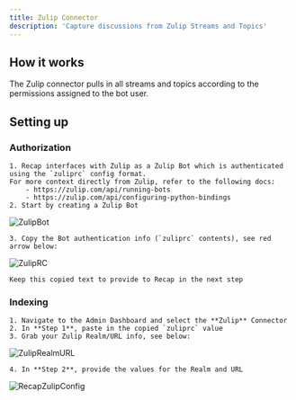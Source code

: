 ```yaml
---
title: Zulip Connector
description: 'Capture discussions from Zulip Streams and Topics'
---
```


## How it works
The Zulip connector pulls in all streams and topics according to the permissions assigned to the bot user.

## Setting up
### Authorization
    1. Recap interfaces with Zulip as a Zulip Bot which is authenticated using the `zuliprc` config format.
    For more context directly from Zulip, refer to the following docs:
        - https://zulip.com/api/running-bots
        - https://zulip.com/api/configuring-python-bindings
    2. Start by creating a Zulip Bot

![ZulipBot](/images/connectors/zulip/ZulipBot.png)

    3. Copy the Bot authentication info (`zuliprc` contents), see red arrow below:

![ZulipRC](/images/connectors/zulip/ZulipRC.png)

    Keep this copied text to provide to Recap in the next step

### Indexing
    1. Navigate to the Admin Dashboard and select the **Zulip** Connector
    2. In **Step 1**, paste in the copied `zuliprc` value
    3. Grab your Zulip Realm/URL info, see below:

![ZulipRealmURL](/images/connectors/zulip/ZulipRealmURL.png)

    4. In **Step 2**, provide the values for the Realm and URL

![RecapZulipConfig](/images/connectors/zulip/RecapZulipConfig.png)
